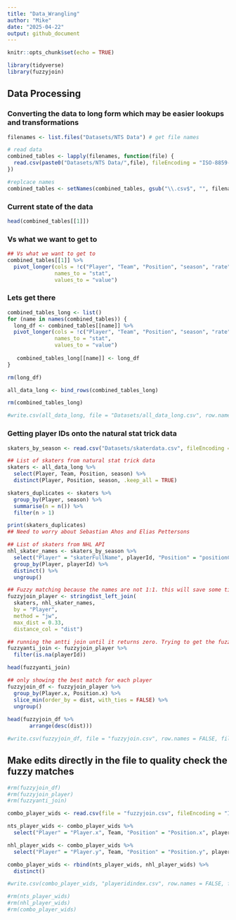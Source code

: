 ```yaml
---
title: "Data_Wrangling"
author: "Mike"
date: "2025-04-22"
output: github_document
---
```


```r
knitr::opts_chunk$set(echo = TRUE)
```

```r
library(tidyverse)
library(fuzzyjoin)
```

## Data Processing
### Converting the data to long form which may be easier lookups and transformations

```r
filenames <- list.files("Datasets/NTS Data") # get file names

# read data
combined_tables <- lapply(filenames, function(file) {
  read.csv(paste0("Datasets/NTS Data/",file), fileEncoding = "ISO-8859-1")  
})

#replcace names
combined_tables <- setNames(combined_tables, gsub("\\.csv$", "", filenames))

```

### Current state of the data 

```r
head(combined_tables[[1]])
```

### Vs what we want to get to

```r
## Vs what we want to get to
combined_tables[[1]] %>%
  pivot_longer(cols = !c("Player", "Team", "Position", "season", "rate", "stdoi", "sit"),
               names_to = "stat",
               values_to = "value")
```

### Lets get there

```r
combined_tables_long <- list()
for (name in names(combined_tables)) {
  long_df <- combined_tables[[name]] %>%
  pivot_longer(cols = !c("Player", "Team", "Position", "season", "rate", "stdoi", "sit"),
               names_to = "stat",
               values_to = "value")
  
   combined_tables_long[[name]] <- long_df
}

rm(long_df)

all_data_long <- bind_rows(combined_tables_long)

rm(combined_tables_long)

#write.csv(all_data_long, file = "Datasets/all_data_long.csv", row.names = FALSE, fileEncoding = "ISO-8859-1")
```

### Getting player IDs onto the natural stat trick data

```r
skaters_by_season <- read.csv("Datasets/skaterdata.csv", fileEncoding = "ISO-8859-1")

## List of skaters from natural stat trick data
skaters <- all_data_long %>%
  select(Player, Team, Position, season) %>%
  distinct(Player, Position, season, .keep_all = TRUE)
```

```r
skaters_duplicates <- skaters %>%
  group_by(Player, season) %>%
  summarise(n = n()) %>%
  filter(n > 1)

print(skaters_duplicates)
## Need to worry about Sebastian Ahos and Elias Pettersons
```


```r
## List of skaters from NHL API
nhl_skater_names <- skaters_by_season %>%
  select("Player" = "skaterFullName", playerId, "Position" = "positionCode") %>%
  group_by(Player, playerId) %>%
  distinct() %>%
  ungroup()

## Fuzzy matching because the names are not 1:1. this will save some time 
fuzzyjoin_player <- stringdist_left_join(
  skaters, nhl_skater_names,
  by = "Player", 
  method = "jw",  
  max_dist = 0.33,  
  distance_col = "dist") 
```

```r
## running the antti join until it returns zero. Trying to get the fuzzy match to try for everyone
fuzzyanti_join <- fuzzyjoin_player %>%
  filter(is.na(playerId))

head(fuzzyanti_join)
```

```r
## only showing the best match for each player
fuzzyjoin_df <- fuzzyjoin_player %>% 
  group_by(Player.x, Position.x) %>%
  slice_min(order_by = dist, with_ties = FALSE) %>%
  ungroup() 
  
head(fuzzyjoin_df %>%
       arrange(desc(dist)))

#write.csv(fuzzyjoin_df, file = "fuzzyjoin.csv", row.names = FALSE, fileEncoding = "ISO-8859-1")

```

## Make edits directly in the file to quality check the fuzzy matches

```r
#rm(fuzzyjoin_df)
#rm(fuzzyjoin_player)
#rm(fuzzyanti_join)

combo_player_wids <- read.csv(file = "fuzzyjoin.csv", fileEncoding = "ISO-8859-1")

nts_player_wids <- combo_player_wids %>%
  select("Player" = "Player.x", Team, "Position" = "Position.x", playerId)

nhl_player_wids <- combo_player_wids %>%
  select("Player" = "Player.y", Team, "Position" = "Position.y", playerId)

combo_player_wids <- rbind(nts_player_wids, nhl_player_wids) %>%
  distinct()

#write.csv(combo_player_wids, "playeridindex.csv", row.names = FALSE, fileEncoding = "ISO-8859-1")

#rm(nts_player_wids)
#rm(nhl_player_wids)
#rm(combo_player_wids)

```